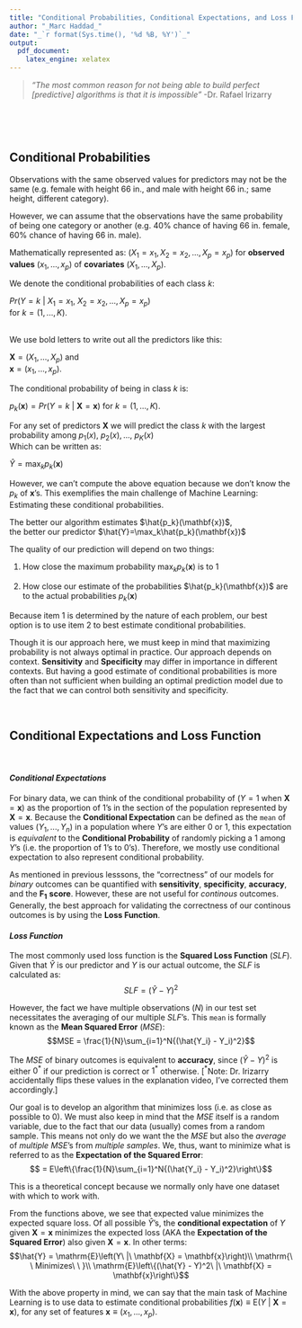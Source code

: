 ```yaml
---
title: "Conditional Probabilities, Conditional Expectations, and Loss Function"
author: "_Marc Haddad_"
date: "_`r format(Sys.time(), '%d %B, %Y')`_"
output: 
  pdf_document:
    latex_engine: xelatex
---
```



> *"The most common reason for not being able to build perfect [predictive] algorithms is that it is impossible"* -Dr. Rafael Irizarry

\

\

## Conditional Probabilities

Observations with the same observed values for predictors may not be the same (e.g. female with height 66 in., and male with height 66 in.; same height, different category).

However, we can assume that the observations have the same probability of being one category or another (e.g. 40% chance of having 66 in. female, 60% chance of having 66 in. male).



Mathematically represented as: $(X_1 = x_1, X_2 = x_2, ..., X_p = x_p)$ for **observed values** $(x_1,...,x_p)$ of **covariates** $(X_1,...,X_p)$.
\

We denote the conditional probabilities of each class $k$:

$Pr(Y = k\ |\ X_1 = x_1,\  X_2 = x_2,...,X_p = x_p)$  
for $k = (1,...,K)$.  
\

We use bold letters to write out all the predictors like this:

$\mathbf{X} = (X_1,...,X_p)$ and   
$\mathbf{x} = (x_1,...,x_p)$.
\

The conditional probability of being in class $k$ is:  

$p_k(\mathbf{x}) = Pr\left(Y = k\ |\ \mathbf{X}=\mathbf{x}\right)$
for $k = (1,...,K)$.
\

For any set of predictors $\mathbf{X}$ we will predict the class $k$ with the largest probability among $p_1(x),\  p_2(x),...,\ p_K(x)$  
Which can be written as:  

$\hat{Y}=\max_kp_k(\mathbf{x})$
\

However, we can't compute the above equation because we don't know the $p_k$ of $\mathbf{x}$'s. This exemplifies the main challenge of Machine Learning: Estimating these conditional probabilities.


The better our algorithm estimates $\hat{p_k}(\mathbf{x})$,  
the better our predictor $\hat{Y}=\max_k\hat{p_k}(\mathbf{x})$
\

The quality of our prediction will depend on two things:  


1. How close the maximum probability $\max_kp_k(\mathbf{x})$ is to $1$  

2. How close our estimate of the probabilities $\hat{p_k}(\mathbf{x})$ are to the actual probabilities $p_k(\mathbf{x})$

Because item 1 is determined by the nature of each problem, our best option is to use item 2 to best estimate conditional probabilities.
\

Though it is our approach here, we must keep in mind that maximizing probability is not always optimal in practice. Our approach depends on context. **Sensitivity** and **Specificity** may differ in importance in different contexts. But having a good estimate of conditional probabilities is more often than not sufficient when building an optimal prediction model due to the fact that we can control both sensitivity and specificity.
\

\

## Conditional Expectations and Loss Function
\

#### _Conditional Expectations_
For binary data, we can think of the conditional probability of $(Y = 1$ when $\mathbf{X} = \mathbf{x})$ as the proportion of $1$'s in the section of the population represented by $\mathbf{X} = \mathbf{x}$. Because the **Conditional Expectation** can be defined as the `mean` of values $(Y_1,...,Y_n)$ in a population where $Y$'s are either $0$ or $1$, this expectation is *equivalent* to the **Conditional Probability** of randomly picking a $1$ among $Y$'s (i.e. the proportion of $1$'s to $0$'s). Therefore, we mostly use conditional expectation to also represent conditional probability.

As mentioned in previous lesssons, the "correctness" of our models for *binary* outcomes can be quantified with **sensitivity**, **specificity**, **accuracy**, and the $\mathbf{F_1}$ **score**. However, these are not useful for *continous* outcomes. Generally, the best approach for validating the correctness of our continous outcomes is by using the **Loss Function**.


#### _Loss Function_
The most commonly used loss function is the **Squared Loss Function** $(SLF)$.  
Given that $\hat{Y}$ is our predictor and $Y$ is our actual outcome, the $SLF$ is calculated as:  $$SLF=(\hat{Y} - Y)^2$$

However, the fact we have multiple observations ($N$) in our test set necessitates the averaging of our multiple $SLF$'s. This `mean` is formally known as the **Mean Squared Error** ($MSE$):
$$MSE =  \frac{1}{N}\sum_{i=1}^N{(\hat{Y_i} - Y_i)^2}$$

The $MSE$ of binary outcomes is equivalent to **accuracy**, since $(\hat{Y} - Y)^2$ is either $0^*$ if our prediction is correct or $1^*$ otherwise. [$^*$Note: Dr. Irizarry accidentally flips these values in the explanation video, I've corrected them accordingly.]

Our goal is to develop an algorithm that minimizes loss (i.e. as close as possible to $0$). We must also keep in mind that the $MSE$ itself is a random variable, due to the fact that our data (usually) comes from a random sample. This means not only do we want the the $MSE$ but also the *average* of *multiple* $MSE$'s from *multiple samples*. We, thus, want to minimize what is referred to as the **Expectation of the Squared Error**:
$$ =  E\left\{\frac{1}{N}\sum_{i=1}^N{(\hat{Y_i} - Y_i)^2}\right\}$$

This is a theoretical concept because we normally only have one dataset with which to work with.
  
From the functions above, we see that expected value minimizes the expected square loss. Of all possible $\hat{Y}$'s, the **conditional expectation** of $Y$ given $\mathbf{X} = \mathbf{x}$ minimizes the expected loss (AKA the **Expectation of the Squared Error**) also given $\mathbf{X} = \mathbf{x}$. In other terms:
$$\hat{Y} = \mathrm{E}\left(Y\ |\ \mathbf{X} = \mathbf{x}\right)\\ 
\mathrm{\ \ Minimizes\ \ }\\
\mathrm{E}\left\{(\hat{Y} - Y)^2\ |\ \mathbf{X} = \mathbf{x}\right\}$$

With the above property in mind, we can say that the main task of Machine Learning is to use data to estimate conditional probabilities $f(\mathbf{x}) \equiv \mathrm{E}\left(Y\ |\ \mathbf{X} = \mathbf{x}\right)$, for any set of features $\mathbf{x} \equiv (x_1,...,x_p)$.
